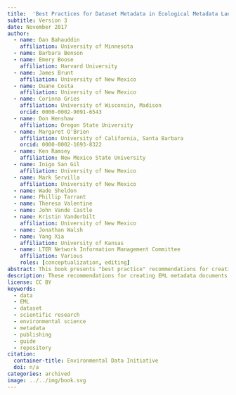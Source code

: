 ```yaml
---
title:  'Best Practices for Dataset Metadata in Ecological Metadata Language (EML)'
subtitle: Version 3
date: November 2017
author:
  - name: Dan Bahauddin
    affiliation: University of Minnesota
  - name: Barbara Benson
  - name: Emery Boose
    affiliation: Harvard University
  - name: James Brunt
    affiliation: University of New Mexico
  - name: Duane Costa
    affiliation: University of New Mexico
  - name: Corinna Gries
    affiliation: University of Wisconsin, Madison
    orcid: 0000-0002-9091-6543
  - name: Don Henshaw
    affiliation: Oregon State University
  - name: Margaret O'Brien
    affiliation: University of California, Santa Barbara
    orcid: 0000-0002-1693-8322
  - name: Ken Ramsey
    affiliation: New Mexico State University
  - name: Inigo San Gil
    affiliation: University of New Mexico
  - name: Mark Servilla
    affiliation: University of New Mexico
  - name: Wade Sheldon
  - name: Phillip Tarrant
  - name: Theresa Valentine
  - name: John Vande Castle
  - name: Kristin Vanderbilt
    affiliation: University of New Mexico
  - name: Jonathan Walsh
  - name: Yang Xia
    affiliation: University of Kansas
  - name: LTER Network Information Management Committee
    affiliation: Various
    roles: [conceptualization, editing]
abstract: This book presents "best practice" recommendations for creating metadata documents in the Ecological Metadata Language (EML), a widely accepted standard for research metadata exchange in the environmental sciences. The document focuses the most common use-cases for EML and recommends content and formatting for its most important and frequently-used metadata elements. As such, these recommendations can be applied to most research datasets that include EML metadata. There are also recommendations specific to the U.S. LTER Network and Environmental Data Initiative (EDI) repository. This is Version 3 of the book, updated in 2017 by the EML Best Practices working group of the LTER Network Information Management Committee.
description: These recommendations for creating EML metadata documents can be applied to most research datasets. This is Version 3 (2017), written by the LTER/EDI EML Best Practices Working Group.
license: CC BY
keywords:
  - data
  - EML
  - dataset
  - scientific research
  - environmental science
  - metadata
  - publishing
  - guide
  - repository
citation: 
  container-title: Environmental Data Initiative
  doi: n/a
categories: archived
image: ../../img/book.svg
---
```

